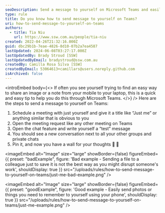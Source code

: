 ```yaml
---
seoDescription: Send a message to yourself on Microsoft Teams and easily share files or notes between devices using this quick tip.
type: rule
title: Do you know how to send message to yourself on Teams?
uri: how-to-send-message-to-yourself-on-teams
authors:
  - title: Tia Niu
    url: https://www.ssw.com.au/people/tia-niu
created: 2022-04-26T21:32:16.000Z
guid: dbc29b1b-7eae-4826-8d10-07b2a7ea4587
lastUpdated: 2024-06-08T03:27:17.000Z
lastUpdatedBy: Brady Stroud [SSW]
lastUpdatedByEmail: bradystroud@ssw.com.au
createdBy: Camilla Rosa Silva [SSW]
createdByEmail: 53064613+camillars@users.noreply.github.com
isArchived: false
---
```


<introEmbed
  body={<>
If often you see yourself trying to find an easy way to share an image or a note from your mobile to your laptop, this is a quick and easy tip to help you do this through Microsoft Teams.
  </>}
/>
Here are the steps to send a message to yourself on Teams:

1. Schedule a meeting with just yourself and give it a title like “Just me” or anything similar that is obvious to you
2. Open the meeting request like any other meeting on Teams
3. Open the chat feature and write yourself a “test” message
4. You should see a new conversation next to all your other groups and private chats
5. Pin it, and now you have a wall for your thoughts 💭 🧱

<imageEmbed
  alt="Image"
  size="large"
  showBorder={false}
  figureEmbed={{
    preset: "badExample",
    figure: 'Bad example - Sending a file to a colleague just to save it is not the best way as you might disrupt someone\'s work',
    shouldDisplay: true
  }}
  src="/uploads/rules/how-to-send-message-to-yourself-on-teams/just-me-bad-example.png"
/>

<imageEmbed
  alt="Image"
  size="large"
  showBorder={false}
  figureEmbed={{
    preset: "goodExample",
    figure: 'Good example - Easily send photos or things you need to remember to yourself using your phone',
    shouldDisplay: true
  }}
  src="/uploads/rules/how-to-send-message-to-yourself-on-teams/just-me-example.png"
/>
